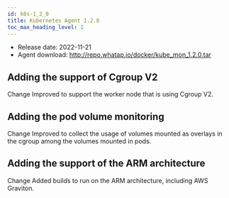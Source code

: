 ```yaml
---
id: k8s-1_2_0
title: Kubernetes Agent 1.2.0
toc_max_heading_level: 2
---
```



-   Release date: 2022-11-21
-   Agent download: http://repo.whatap.io/docker/kube_mon_1.2.0.tar

## Adding the support of Cgroup V2

<Status>Change</Status> Improved to support the worker node that is using Cgroup V2.

## Adding the pod volume monitoring

<Status>Change</Status> Improved to collect the usage of volumes mounted as overlays in the cgroup among the volumes mounted in pods.

## Adding the support of the ARM architecture

<Status>Change</Status> Added builds to run on the ARM architecture, including AWS Graviton.
